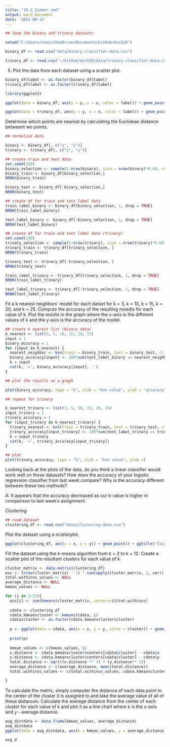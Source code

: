 ```yaml
---
title: "10.2_Zimmer.rmd"
output: word_document
date: '2022-08-13'
---
```



```r

## load the binary and trinary datasets

setwd("C:/Users/alexi/OneDrive/Documents/GitHub/dsc520")

binary_df <- read.csv("data/binary-classifier-data.csv")

trinary_df <- read.csv("~/GitHub/dsc520/data/trinary-classifier-data.csv")
```

5. Plot the data from each dataset using a scatter plot.
```r

binary_df$label <- as.factor(binary_df$label)
trinary_df$label <- as.factor(trinary_df$label)

library(ggplot2)

ggplot(data = binary_df, aes(y = y, x = x, color = label)) + geom_point() + ggtitle("Binary Classifier Data")
```

```r
ggplot(data = trinary_df, aes(y = y, x = x, color = label)) + geom_point() + ggtitle("Trinary Classifier Data")
```

Determine which points are nearest by calculating the Euclidean distance betweent wo points. 
```r
## normalize data

binary <- binary_df[, c("x", "y")]
trinary <- trinary_df[, c("x", "y")]

## create train and test data
set.seed(150)
binary_selection <- sample(1:nrow(binary), size = nrow(binary)*0.60, replace = FALSE)
binary_train <- binary_df[binary_selection,]
NROW(binary_train)
```
```r
binary_test <- binary_df[-binary_selection,]
NROW(binary_test)
```
```r
## create df for train and test label data
train_label_binary <- binary_df[binary_selection, 1, drop = TRUE]
NROW(train_label_binary)
```

```r
test_label_binary <- binary_df[-binary_selection, 1, drop = TRUE]
NROW(test_label_binary)
```

```r
## create df for train and test label data (trinary)
set.seed(130)
trinary_selection <- sample(1:nrow(trinary), size = nrow(trinary)*0.60, replace = FALSE)
trinary_train <- trinary_df[trinary_selection, ]
NROW(trinary_train)
```

```r
trinary_test <- trinary_df[-trinary_selection, ]
NROW(trinary_test)
```

```r
train_label_trinary <- trinary_df[trinary_selection, 1, drop = TRUE]
NROW(train_label_trinary)
```

```r
test_label_trinary <- trinary_df[-trinary_selection, 1, drop = TRUE]
NROW(test_label_trinary)
```

Fit a k nearest neighbors' model for each datset for k = 3, k = 10, k = 15, k = 20, and k = 25. Compute the accuracy of the resulting moedls for each value of k. Plot the results in the graph where the x-axis is the different values of k and the y-axis is the accuracy of the model. 
```r
## create k nearest list (binary data)
k_nearest <- list(3, 5, 10, 15, 20, 25)
input = 1
binary_accuracy = 1
for (input in k_nearest) {
  nearest_neighbor <- knn(train = binary_train, test = binary_test, cl = train_label_binary, k = input)
  binary_accuracy[input] <- 100*sum(test_label_binary == nearest_neighbor)/NROW(test_label_binary)
  k = input
  cat(k, '=', binary_accuracy[input], '')
}

```

```r
## plot the results on a graph

plot(binary_accuracy, type = "b", xlab = "knn value", ylab = "accuracy")
```
```r
## repeat for trinary

k_nearest_trinary <- list(3, 5, 10, 15, 20, 25)
input_trinary = 1
trinary_accuracy = 1
for (input_trinary in k_nearest_trinary) {
  trinary_nearest <- knn(train = trinary_train, test = trinary_test, cl = train_label_trinary, k = input_trinary)
  trinary_accuracy[input_trinary] <- 100*sum(test_label_trinary == trinary_nearest)/NROW(test_label_trinary)
  k = input_trinary
  cat(k, '=', trinary_accuracy[input_trinary])
}
```
```r
## plot
plot(trinary_accuracy, type = "b", xlab = "knn value", ylab =)
```

Looking back at the plots of the data, do you think a linear classifier would work well on those datasets? How does the accuracy of your logistic regression classifier from last week compare? Why is the accuracy different between these two methods?

A: It appears that the accuracy decreased as our k-value is higher in comparison to last week's assignment. 

*Clustering*
```r
## read dataset
clustering_df <- read.csv("data/clustering-data.csv")
```

Plot the dataset using a scatterplot.
```r
ggplot(clustering_df, aes(x = x, y = y)) + geom_point() + ggtitle("Clustering Data")
```
Fill the dataset using the k-means algorithm from k = 2 to k = 12. Create a scatter plot of the resultant clusters for each value of k.
```r
cluster_matrix <- data.matrix(clustering_df)
wss <- (nrow(cluster_matrix) - 1) * sum(apply(cluster_matrix, 2, var))
total.withinss_values <- NULL
average_distance <- NULL
kmean_values <- NULL

for (i in 2:12){
  wss[i] <- sum(kmeans(cluster_matrix, centers=i)$tot.withinss)
  
  cdata <- clustering_df
  cdata.kmeanscluster <- kmeans(cdata, i)
  cdata$cluster <- as.factor(cdata.kmeanscluster$cluster)
  
  p <- ggplot(data = cdata, aes(x = x, y = y, color = cluster)) + geom_point(size = 1) + geom_point(data = as.data.frame(cdata.kmeanscluster$centers), color = "red", shape = 10, size = 2) + ggtitle(paste("K Means Cluster for K = ", i, sep ="")) + theme_bw()
  
  print(p)
  
  kmean_values <- c(kmean_values, i)
  x.distance <- cdata.kmeanscluster$centers[cdata$cluster] - cdata$x
  y.distance <- cdata.kmeanscluster$centers[cdata$cluster] - cdata$y
  total.distance <- sqrt((x.distance ** 2) + (y.distance** 2))
  average_distance <- c(average_distance, mean(total.distance))
  total.withinss_values <- c(total.withinss_values, cdata.kmeanscluster$tot.withinss)

}
```
To calculate the metric, simply computer the distance of each data point to the center of the cluster it is assigned to and take the average value of all of these distances. Calculate the average distance from the center of each cluster for each value of k and plot it as a line chart where k is the x-axis and y - average distance.

```r
avg_distdata <- data.frame(kmean_values, average_distance)
avg_distdata
ggplot(data = avg_distdata, aes(k = kmean_values, y = average_distance)) + xlab("Clusters") + ylab("Avg Distance") + theme_bw() + geom_point() + geom_line(color = "blue")

```
```r
avg_d
```

